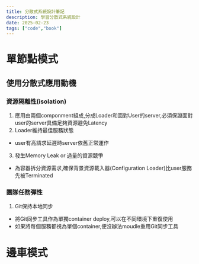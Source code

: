 ```yaml
---
title: 分散式系統設計筆記
description: 學習分散式系統設計
date: 2025-02-23
tags: ["code","book"]
---
```


# 單節點模式

## 使用分散式應用動機

### 資源隔離性(isolation)
1. 應用由兩個componment組成,分成Loader和面對User的server,必須保證面對user的server具備足夠資源避免Latency
2. Loader維持最佳服務狀態
  - user有高請求延遲時server依舊正常運作
3. 發生Memory Leak or 過量的資源競爭
  - 為容器拆分資源需求,確保背景資源載入器(Configuration Loader)比user服務先被Terminated

### 團隊任務彈性
1. Git保持本地同步
  - 將Git同步工具作為單獨container deploy,可以在不同環境下重復使用
  - 如果將每個服務都視為單個container,便沒辦法moudle重用Git同步工具

# 邊車模式
